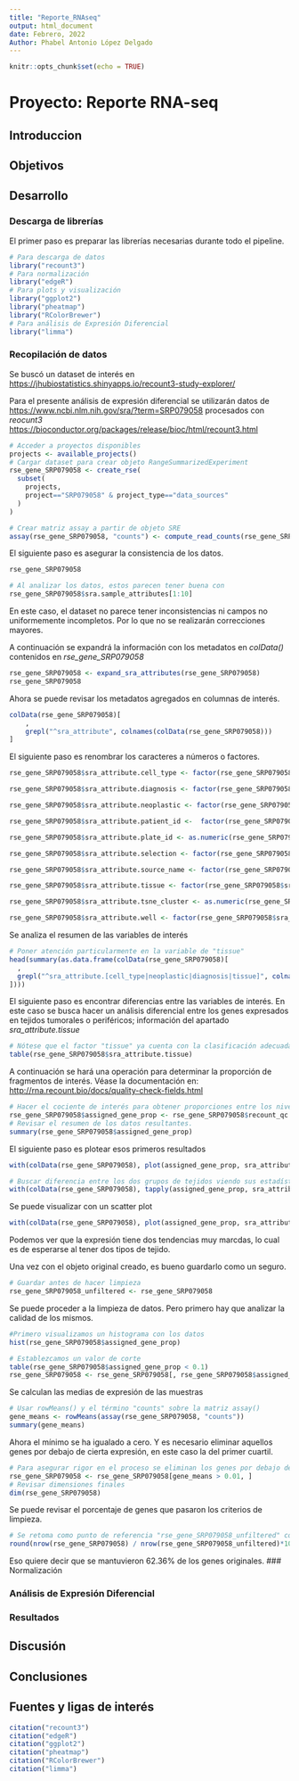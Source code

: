 ```yaml
---
title: "Reporte_RNAseq"
output: html_document
date: Febrero, 2022
Author: Phabel Antonio López Delgado
---
```


```r
knitr::opts_chunk$set(echo = TRUE)
```

# Proyecto: Reporte RNA-seq


## Introduccion


## Objetivos


## Desarrollo

### Descarga de librerías

El primer paso es preparar las librerías necesarias durante todo el pipeline.

```r
# Para descarga de datos
library("recount3")
# Para normalización
library("edgeR")
# Para plots y visualización
library("ggplot2")
library("pheatmap")
library("RColorBrewer")
# Para análisis de Expresión Diferencial
library("limma")
```

### Recopilación de datos

Se buscó un dataset de interés en <https://jhubiostatistics.shinyapps.io/recount3-study-explorer/>

Para el presente análisis de expresión diferencial se utilizarán datos de <https://www.ncbi.nlm.nih.gov/sra/?term=SRP079058> procesados con *reocunt3* <https://bioconductor.org/packages/release/bioc/html/recount3.html>

```r
# Acceder a proyectos disponibles
projects <- available_projects()
# Cargar dataset para crear objeto RangeSummarizedExperiment
rse_gene_SRP079058 <- create_rse(
  subset(
    projects,
    project=="SRP079058" & project_type=="data_sources"
  )
)

# Crear matriz assay a partir de objeto SRE
assay(rse_gene_SRP079058, "counts") <- compute_read_counts(rse_gene_SRP079058)
```
El siguiente paso es asegurar la consistencia de los datos.

```r
rse_gene_SRP079058
```

```r
# Al analizar los datos, estos parecen tener buena con
rse_gene_SRP079058$sra.sample_attributes[1:10]
```
En este caso, el dataset no parece tener inconsistencias ni campos no uniformemente incompletos. Por lo que no se realizarán correcciones mayores.

A continuación se expandrá la información con los metadatos en *colData()* contenidos en *rse_gene_SRP079058*

```r
rse_gene_SRP079058 <- expand_sra_attributes(rse_gene_SRP079058)
rse_gene_SRP079058
```
Ahora se puede revisar los metadatos agregados en columnas de interés.

```r

colData(rse_gene_SRP079058)[
    ,
    grepl("^sra_attribute", colnames(colData(rse_gene_SRP079058)))
]
```
El siguiente paso es renombrar los caracteres a números o factores.

```r
rse_gene_SRP079058$sra_attribute.cell_type <- factor(rse_gene_SRP079058$sra_attribute.cell_type)

rse_gene_SRP079058$sra_attribute.diagnosis <- factor(rse_gene_SRP079058$sra_attribute.diagnosis)

rse_gene_SRP079058$sra_attribute.neoplastic <- factor(rse_gene_SRP079058$sra_attribute.neoplastic)

rse_gene_SRP079058$sra_attribute.patient_id <-  factor(rse_gene_SRP079058$sra_attribute.patient_id)

rse_gene_SRP079058$sra_attribute.plate_id <- as.numeric(rse_gene_SRP079058$sra_attribute.plate_id)

rse_gene_SRP079058$sra_attribute.selection <- factor(rse_gene_SRP079058$sra_attribute.selection)

rse_gene_SRP079058$sra_attribute.source_name <- factor(rse_gene_SRP079058$sra_attribute.source_name)

rse_gene_SRP079058$sra_attribute.tissue <- factor(rse_gene_SRP079058$sra_attribute.tissue)

rse_gene_SRP079058$sra_attribute.tsne_cluster <- as.numeric(rse_gene_SRP079058$sra_attribute.tsne_cluster)

rse_gene_SRP079058$sra_attribute.well <- factor(rse_gene_SRP079058$sra_attribute.well)

```

Se analiza el resumen de las variables de interés

```r
# Poner atención particularmente en la variable de "tissue"
head(summary(as.data.frame(colData(rse_gene_SRP079058)[
  ,
  grepl("^sra_attribute.[cell_type|neoplastic|diagnosis|tissue]", colnames(colData(rse_gene_SRP079058)))
])))

```
El siguiente paso es encontrar diferencias entre las variables de interés. En este caso se busca hacer un análisis diferencial entre los genes expresados en tejidos tumorales o periféricos; información del apartado *sra_attribute.tissue*

```r
# Nótese que el factor "tissue" ya cuenta con la clasificación adecuada para el objetivo: análisis de expresión difernecial entre tejidos cancerosos.
table(rse_gene_SRP079058$sra_attribute.tissue)
```
A continuación se hará una operación para determinar la proporción de fragmentos de interés. Véase la documentación en: <http://rna.recount.bio/docs/quality-check-fields.html>

```r
# Hacer el cociente de interés para obtener proporciones entre los niveles de expresión.
rse_gene_SRP079058$assigned_gene_prop <- rse_gene_SRP079058$recount_qc.gene_fc_count_all.assigned / rse_gene_SRP079058$recount_qc.gene_fc_count_unique.total
# Revisar el resumen de los datos resultantes.
summary(rse_gene_SRP079058$assigned_gene_prop)
```
El siguiente paso es plotear esos primeros resultados

```r
with(colData(rse_gene_SRP079058), plot(assigned_gene_prop, sra_attribute.tissue))
```

```r
# Buscar diferencia entre los dos grupos de tejidos viendo sus estadísticas con "summary()"
with(colData(rse_gene_SRP079058), tapply(assigned_gene_prop, sra_attribute.tissue, summary))
```
Se puede visualizar con un scatter plot
```r
with(colData(rse_gene_SRP079058), plot(assigned_gene_prop, sra_attribute.tissue, col=sra_attribute.tissue))
```

Podemos ver que la expresión tiene dos tendencias muy marcdas, lo cual es de esperarse al tener dos tipos de tejido.

Una vez con el objeto original creado, es bueno guardarlo como un seguro.

```r
# Guardar antes de hacer limpieza
rse_gene_SRP079058_unfiltered <- rse_gene_SRP079058
```

Se puede proceder a la limpieza de datos. Pero primero hay que analizar la calidad de los mismos.

```r
#Primero visualizamos un histograma con los datos
hist(rse_gene_SRP079058$assigned_gene_prop)
```

```r
# Establezcamos un valor de corte
table(rse_gene_SRP079058$assigned_gene_prop < 0.1)
rse_gene_SRP079058 <- rse_gene_SRP079058[, rse_gene_SRP079058$assigned_gene_prop > 0.1]

```
Se calculan las medias de expresión de las muestras

```r
# Usar rowMeans() y el término "counts" sobre la matriz assay()
gene_means <- rowMeans(assay(rse_gene_SRP079058, "counts"))
summary(gene_means)
```
Ahora el mínimo se ha igualado a cero. Y es necesario eliminar aquellos genes por debajo de cierta expresión, en este caso la del primer cuartil.

```r
# Para asegurar rigor en el proceso se eliminan los genes por debajo del primer cuartil.
rse_gene_SRP079058 <- rse_gene_SRP079058[gene_means > 0.01, ]
# Revisar dimensiones finales
dim(rse_gene_SRP079058)
```
Se puede revisar el porcentaje de genes que pasaron los criterios de limpieza.
```r
# Se retoma como punto de referencia "rse_gene_SRP079058_unfiltered" con todos los genes originales sin filtro ni limpieza.
round(nrow(rse_gene_SRP079058) / nrow(rse_gene_SRP079058_unfiltered)*100, 2)
```
Eso quiere decir que se mantuvieron 62.36% de los genes originales.
### Normalización

### Análisis de Expresión Diferencial

### Resultados


## Discusión


## Conclusiones


## Fuentes y ligas de interés
```r
citation("recount3")
citation("edgeR")
citation("ggplot2")
citation("pheatmap")
citation("RColorBrewer")
citation("limma")
```
